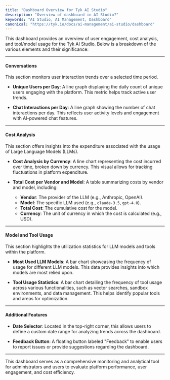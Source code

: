 ```yaml
---
title: "Dashboard Overview for Tyk AI Studio"
description: "Overview of dashboard in AI Studio?"
keywords: "AI Studio, AI Management, Dashboard"
canonical: "https://tyk.io/docs/ai-management/ai-studio/dashboard"
---
```


This dashboard provides an overview of user engagement, cost analysis, and tool/model usage for the Tyk AI Studio. Below is a breakdown of the various elements and their significance:

---

#### **Conversations**
This section monitors user interaction trends over a selected time period.

- **Unique Users per Day**:
  A line graph displaying the daily count of unique users engaging with the platform. This metric helps track active user trends.

- **Chat Interactions per Day**:
  A line graph showing the number of chat interactions per day. This reflects user activity levels and engagement with AI-powered chat features.

---

#### **Cost Analysis**
This section offers insights into the expenditure associated with the usage of Large Language Models (LLMs).

- **Cost Analysis by Currency**:
  A line chart representing the cost incurred over time, broken down by currency. This visual allows for tracking fluctuations in platform expenditure.

- **Total Cost per Vendor and Model**:
  A table summarizing costs by vendor and model, including:
  - **Vendor**: The provider of the LLM (e.g., Anthropic, OpenAI).
  - **Model**: The specific LLM used (e.g., `claude-3.5`, `gpt-4.0`).
  - **Total Cost**: The cumulative cost for the model.
  - **Currency**: The unit of currency in which the cost is calculated (e.g., USD).

---

#### **Model and Tool Usage**
This section highlights the utilization statistics for LLM models and tools within the platform.

- **Most Used LLM Models**:
  A bar chart showcasing the frequency of usage for different LLM models. This data provides insights into which models are most relied upon.

- **Tool Usage Statistics**:
  A bar chart detailing the frequency of tool usage across various functionalities, such as vector searches, sandbox environments, and data management. This helps identify popular tools and areas for optimization.

---

#### **Additional Features**
- **Date Selector**: Located in the top-right corner, this allows users to define a custom date range for analyzing trends across the dashboard.

- **Feedback Button**: A floating button labeled "Feedback" to enable users to report issues or provide suggestions regarding the dashboard.

---

This dashboard serves as a comprehensive monitoring and analytical tool for administrators and users to evaluate platform performance, user engagement, and cost efficiency.
